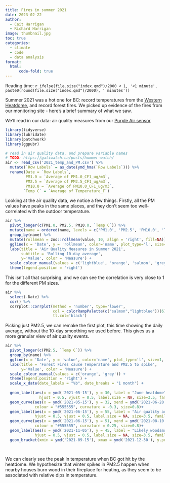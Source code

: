 ```yaml
---
title: Fires in summer 2021
date: 2023-02-22
author: 
  - Cait Harrigan
  - Richard Harrigan
image: thumbnail.jpg
toc: true
categories:
  - climate
  - code
  - data analysis
format:
  html:
      code-fold: true
---
```


Reading time: `r ifelse(file.size("index.qmd")/2000 < 1, '<1 minute', paste0(round(file.size("index.qmd")/2000), ' minutes'))`

Summer 2021 was a hot one for BC: record temperatures from the [Western Heatdome](https://en.wikipedia.org/wiki/2021_Western_North_America_heat_wave), and record forest fires. We picked up evidence of the fires from our monitoring site - here's a brief summary of what we saw. 

We'll read in our data: air quality measures from our [Purple Air sensor](https://galiwatch.ca/posts/purple-air/)

```r
library(tidyverse)
library(lubridate)
library(patchwork)
library(ggpubr)

# read in air quality data, and prepare variable names
# TODO: https://galiwatch.ca/posts/hummer-watch/
air <- read_csv('2021_temp_and_PM.csv') %>%
  mutate(`Row Labels` = as_date(ymd_hms(`Row Labels`))) %>%
  rename(Date = `Row Labels`,
         PM1.0 = `Average of PM1.0_CF1_ug/m3`,
         PM2.5 = `Average of PM2.5_CF1_ug/m3`,
         PM10.0 = `Average of PM10.0_CF1_ug/m3`,
        `Temp C` = `Average of Temperature_F`)


```



Looking at the air quality data, we notice a few things. Firstly, all the PM values have peaks in the same places, and they don't seem too well-correlated with the outdoor temperature. 


```r
air %>%
  pivot_longer(c(PM1.0, PM2.5, PM10.0, `Temp C`)) %>%
  mutate(name = ordered(name, levels = c('PM1.0', 'PM2.5', 'PM10.0', 'Temp C'))) %>%
  group_by(name) %>%
  mutate(rollmean = zoo::rollmean(value, 10, align = 'right', fill=NA)) %>%
  ggline(x = 'Date', y = 'rollmean', color='name', plot_type='l', size=1, alpha = 0.8) + 
  labs(title = 'Air Quality Measures in Summer 2021',
       subtitle = 'Rolling 10-day average', 
       y='Value', color = 'Measure') + 
  scale_colour_manual(values = c('lightblue', 'orange', 'salmon', 'grey')) + 
  theme(legend.position = 'right')
```
This isn't all that surprising, and we can see the correlation is very close to 1 for the different PM sizes. 

```r
air %>% 
  select(-Date) %>%
  cor() %>%
  corrplot::corrplot(method = 'number', type='lower', 
                     col = colorRampPalette(c("salmon","lightblue"))(6),
                     tl.col='black')
```

Picking just PM2.5, we can remake the first plot, this time showing the daily average, without the 10-day smoothing we used before. This gives us a more granular view of air quality events. 

```r
air %>%
  pivot_longer(c(PM2.5, `Temp C`)) %>%
  group_by(name) %>%
  ggline(x = 'Date', y = 'value', color='name', plot_type='l', size=1, alpha = 0.8) + 
  labs(title = 'Forest Fires cause Temperature and PM2.5 to spike',
       y='Value', color = 'Measure') + 
  scale_colour_manual(values = c('orange', 'grey')) + 
  theme(legend.position = 'right') + 
  scale_x_date(date_labels = "%b", date_breaks = "1 month") + 
  
  geom_label(aes(x = ymd('2021-05-15'), y = 30, label = "June heatdome"), 
               hjust = 0.5, vjust = 0.5, label.size = NA, size=3.5, family='xkcd') +
  geom_curve(aes(x = ymd('2021-05-15'), y = 32, xend = ymd('2021-06-20'), yend = 40), 
             colour = "#555555", curvature = -0.3, size=0.8)+  
  geom_label(aes(x = ymd('2021-06-15'), y = 55, label = "Air quality advisory\nissued for metro Vancouver"), 
             hjust = 0.5, vjust = 0.5, label.size = NA, size=3.5, family='xkcd')+ 
  geom_curve(aes(x = ymd('2021-06-15'), y = 51, xend = ymd('2021-08-10'), yend = 45), 
             colour = "#555555", curvature = 0.25, size=0.8)+ 
  geom_label(aes(x = ymd('2021-11-05'), y = 45, label = "Likely woodsmoke from\nlocal fireplaces"), 
             hjust = 0.5, vjust = 0.5, label.size = NA, size=3.5, family='xkcd')+
  geom_bracket(xmin = ymd('2021-09-15'), xmax = ymd('2021-12-30'), y.position = 40, label='', size=0.8, tip.length = 0.02)
               
  
```


We can clearly see the peak in temperature when BC got hit by the heatdome. We hypothesize that winter spikes in PM2.5 happen when nearby houses burn wood in their fireplace for heating, as they seem to be associated with relative dips in temperature.  
